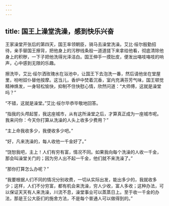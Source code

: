 ```yaml
---
---
---
```

title: 国王上澡堂洗澡，感到快乐兴奋
---




王家澡堂开张后的第四天，国王率领朝臣，骑马去澡堂洗澡。艾比·绥尔殷勤招待，亲手替国王擦背，把他身上的污秽线条般一道道搓下来拿给他看，彻底清除他身上的积秽，一下子把他洗得光泽洁白。国王伸手一摸肚皮，便发出咯吱咯吱的响声，心中感到无限的乐趣。

擦洗毕，艾比·绥尔洒玫瑰水在浴池中，让国王下去泡洗一番，然后请他坐在堂屋里，吩咐奴仆替他按摩。这当儿，香炉中焚着沉香，室内充满芬芳气味，国王顿觉精神焕发，一身轻松愉快，抑制不住快慰心情，欣然问道：“大师傅，这就是澡堂吗？”

“不错，这就是澡堂。”艾比·绥尔毕恭毕敬地回答。

“指我的头颅起誓，我这座城市，从有这所澡堂之后，才算真正成为一座城市呢。我来问你：今天你打算从洗澡的人头上收多少费用？”

“主上命我收多少，我便收多少吧。”

“好，凡来洗澡的，每人收他一千金好了。”

“饶恕我吧，主上！人们有穷有富，情况不同。如果我向每个洗澡的人收一千金，那会叫澡堂关门的；因为穷人出不起一千金，他们就不来洗澡了。”

“那你打算怎么办呢？”

“我要根据人们不同的情况分别收费，一切从实际出发，能出多少的，我就收多少；这样，人们不分穷富，都有机会来洗澡，穷人少收，富人多收；这种办法，可以保证天天有人来洗澡，川流不息，澡堂事业可以蒸蒸日上。至于收一千金的办法，那是王公大臣们的施舍方法，不是每个普通人可以做得到的。”